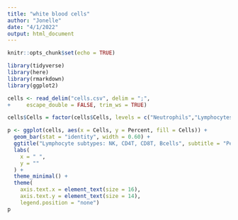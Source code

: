 ```yaml
---
title: "white blood cells"
author: "Jonelle"
date: "4/1/2022"
output: html_document
---
```


```r
knitr::opts_chunk$set(echo = TRUE)
```

```r
library(tidyverse)
library(here)
library(rmarkdown)
library(ggplot2)

```

```r
cells <- read_delim("cells.csv", delim = ";", 
+     escape_double = FALSE, trim_ws = TRUE)
```

```r
cells$Cells = factor(cells$Cells, levels = c("Neutrophils","Lymphocytes", "Monocytes"), ordered = TRUE)
```


```r

p <- ggplot(cells, aes(x = Cells, y = Percent, fill = Cells)) +
  geom_bar(stat = "identity", width = 0.60) +
  ggtitle("Lymphocyte subtypes: NK, CD4T, CD8T, Bcells", subtitle = "Percentage of total WBC in adults") +
  labs(
    x = " ", 
    y = ""
  ) +
  theme_minimal() +
  theme(
    axis.text.x = element_text(size = 16),
    axis.text.y = element_text(size = 14),
    legend.position = "none") 
p

```



